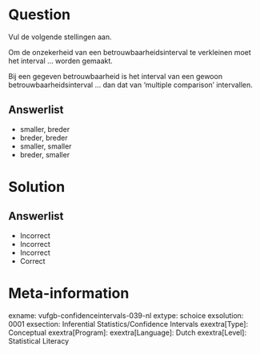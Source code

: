 Question
========

Vul de volgende stellingen aan. 

Om de onzekerheid van een betrouwbaarheidsinterval te verkleinen moet het interval ... worden gemaakt.

Bij een gegeven betrouwbaarheid is het interval van een gewoon betrouwbaarheidsinterval ... dan dat van ‘multiple comparison’ intervallen.
  
Answerlist
----------
* smaller, breder
* breder, breder
* smaller, smaller
* breder, smaller

Solution
========

Answerlist
----------
* Incorrect
* Incorrect
* Incorrect
* Correct

Meta-information
================
exname: vufgb-confidenceintervals-039-nl
extype: schoice
exsolution: 0001
exsection: Inferential Statistics/Confidence Intervals
exextra[Type]: Conceptual
exextra[Program]: 
exextra[Language]: Dutch
exextra[Level]: Statistical Literacy

